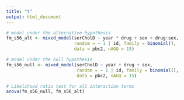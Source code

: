 ```yaml
---
title: "t"
output: html_document
---
```


```r
# model under the alternative hypothesis
fm_s56_alt <- mixed_model(serCholD ~ year * drug + sex + drug:sex,
                          random = ~ 1 | id, family = binomial(), 
                          data = pbc2, nAGQ = 15)

# model under the null hypothesis
fm_s56_null <- mixed_model(serCholD ~ year + drug + sex,
                           random = ~ 1 | id, family = binomial(), 
                           data = pbc2, nAGQ = 15)

# Likelihood ratio test for all interaction terms
anova(fm_s56_null, fm_s56_alt)
```
